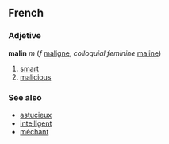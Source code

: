 ==French==
===Adjetive===
'''malin''' ''m'' (''f'' [[maligne]], ''colloquial feminine'' [[maline]])

# [[smart]]
# [[malicious]]

===See also===
*[[astucieux]]
*[[intelligent#French|intelligent]]
*[[méchant]]